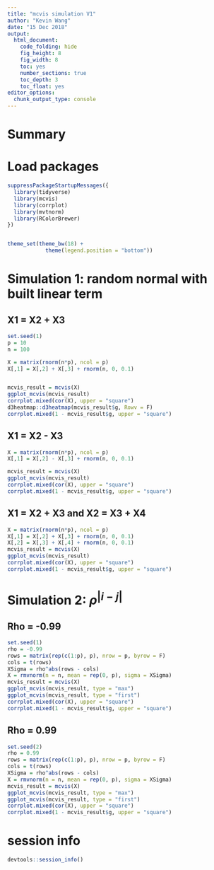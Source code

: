 ```yaml
---
title: "mcvis simulation V1"
author: "Kevin Wang"
date: "15 Dec 2018"
output:
  html_document:
    code_folding: hide
    fig_height: 8
    fig_width: 8
    toc: yes
    number_sections: true
    toc_depth: 3
    toc_float: yes
editor_options: 
  chunk_output_type: console
---
```




# Summary 

# Load packages
```r
suppressPackageStartupMessages({
  library(tidyverse)
  library(mcvis)
  library(corrplot)
  library(mvtnorm)
  library(RColorBrewer)
})


theme_set(theme_bw(18) +
            theme(legend.position = "bottom"))
```

# Simulation 1: random normal with built linear term


## X1 = X2 + X3
```r
set.seed(1)
p = 10
n = 100

X = matrix(rnorm(n*p), ncol = p)
X[,1] = X[,2] + X[,3] + rnorm(n, 0, 0.1)


mcvis_result = mcvis(X)
ggplot_mcvis(mcvis_result)
corrplot.mixed(cor(X), upper = "square")
d3heatmap::d3heatmap(mcvis_result$g, Rowv = F)
corrplot.mixed(1 - mcvis_result$g, upper = "square")
```

## X1 = X2 - X3 
```r
X = matrix(rnorm(n*p), ncol = p)
X[,1] = X[,2] - X[,3] + rnorm(n, 0, 0.1)

mcvis_result = mcvis(X)
ggplot_mcvis(mcvis_result)
corrplot.mixed(cor(X), upper = "square")
corrplot.mixed(1 - mcvis_result$g, upper = "square")
```

## X1 = X2 + X3 and X2 = X3 + X4

```r
X = matrix(rnorm(n*p), ncol = p)
X[,1] = X[,2] + X[,3] + rnorm(n, 0, 0.1)
X[,2] = X[,3] + X[,4] + rnorm(n, 0, 0.1)
mcvis_result = mcvis(X)
ggplot_mcvis(mcvis_result)
corrplot.mixed(cor(X), upper = "square")
corrplot.mixed(1 - mcvis_result$g, upper = "square")
```



# Simulation 2: $\rho^{|i - j|}$


## Rho = -0.99
```r
set.seed(1)
rho = -0.99
rows = matrix(rep(c(1:p), p), nrow = p, byrow = F)
cols = t(rows)
XSigma = rho^abs(rows - cols)
X = rmvnorm(n = n, mean = rep(0, p), sigma = XSigma)
mcvis_result = mcvis(X)
ggplot_mcvis(mcvis_result, type = "max")
ggplot_mcvis(mcvis_result, type = "first")
corrplot.mixed(cor(X), upper = "square")
corrplot.mixed(1 - mcvis_result$g, upper = "square")
```

## Rho = 0.99
```r
set.seed(2)
rho = 0.99
rows = matrix(rep(c(1:p), p), nrow = p, byrow = F)
cols = t(rows)
XSigma = rho^abs(rows - cols)
X = rmvnorm(n = n, mean = rep(0, p), sigma = XSigma)
mcvis_result = mcvis(X)
ggplot_mcvis(mcvis_result, type = "max")
ggplot_mcvis(mcvis_result, type = "first")
corrplot.mixed(cor(X), upper = "square")
corrplot.mixed(1 - mcvis_result$g, upper = "square")
```


# session info
```r
devtools::session_info()
```

